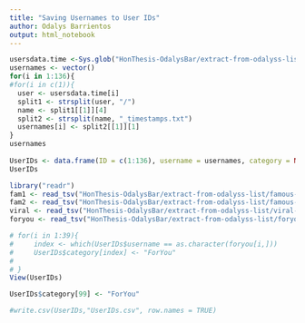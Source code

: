 ```yaml
---
title: "Saving Usernames to User IDs"
author: Odalys Barrientos
output: html_notebook
---
```


```r
usersdata.time <-Sys.glob("HonThesis-OdalysBar/extract-from-odalyss-list/timestamps/*")
usernames <- vector()
for(i in 1:136){
#for(i in c(1)){
  user <- usersdata.time[i]
  split1 <- strsplit(user, "/")
  name <- split1[[1]][4]
  split2 <- strsplit(name, "_timestamps.txt")
  usernames[i] <- split2[[1]][1]
}
usernames
 
UserIDs <- data.frame(ID = c(1:136), username = usernames, category = NA)
UserIDs

```

```r
library("readr")
fam1 <- read_tsv("HonThesis-OdalysBar/extract-from-odalyss-list/famous-users-1.txt" ,col_names=FALSE)
fam2 <- read_tsv("HonThesis-OdalysBar/extract-from-odalyss-list/famous-users-2.txt" ,col_names=FALSE)
viral <- read_tsv("HonThesis-OdalysBar/extract-from-odalyss-list/viral-users.txt" ,col_names=FALSE)
foryou <- read_tsv("HonThesis-OdalysBar/extract-from-odalyss-list/foryouusers.txt" ,col_names=FALSE)

```
```r
# for(i in 1:39){
#     index <- which(UserIDs$username == as.character(foryou[i,]))
#     UserIDs$category[index] <- "ForYou"
#     
# }
View(UserIDs)

UserIDs$category[99] <- "ForYou"

#write.csv(UserIDs,"UserIDs.csv", row.names = TRUE)
```

